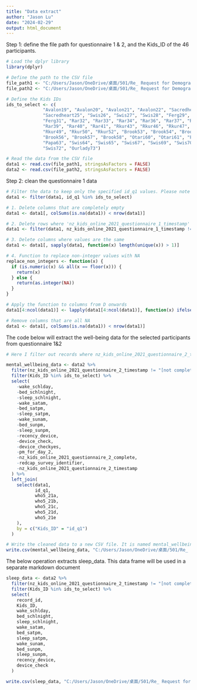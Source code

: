 ---
title: "Data extract"
author: "Jason Lu"
date: "2024-02-29"
output: html_document
---

Step 1: define the file path for questionnaire 1 & 2, and the Kids_ID of the 46 participants. 
```{r}

# Load the dplyr library
library(dplyr)

# Define the path to the CSV file
file_path1 <- "C:/Users/Jason/OneDrive/桌面/501/Re_ Request for Demographic Dataset and Questionnaire for Thesis Research/Q1_data.csv"
file_path2 <- "C:/Users/Jason/OneDrive/桌面/501/Re_ Request for Demographic Dataset and Questionnaire for Thesis Research/Q2_data.csv"

# Define the Kids IDs
ids_to_select <- c(
              "Avalon19", "Avalon20", "Avalon21", "Avalon22", "Sacredheart24",
              "Sacredheart25", "Swis26", "Swis27", "Swis28", "Ferg29", "Ferg30",
              "Ferg31", "Rar32", "Rar33", "Rar34", "Rar36", "Rar37", "Rar38",
              "Rar39", "Rar40", "Rar41", "Rkur43", "Rkur46", "Rkur47", "Rkur48",
              "Rkur49", "Rkur50", "Rkur52", "Brook53", "Brook54", "Brook55",
              "Brook56", "Brook57", "Brook58", "Otari60", "Otari61", "Papa62",
              "Papa63", "Swis64", "Swis65", "Swis67", "Swis69", "Swis70", "Swis71",
              "Swis72", "Ourlady73")

# Read the data from the CSV file
data1 <- read.csv(file_path1, stringsAsFactors = FALSE)
data2 <- read.csv(file_path2, stringsAsFactors = FALSE)
```

Step 2: clean the questionnaire 1 data
```{r}
# Filter the data to keep only the specified id_q1 values. Please note id_q1 is the variable name of Kids ID in the original questionnaire 1 data frame
data1 <- filter(data1, id_q1 %in% ids_to_select)

# 1. Delete columns that are completely empty
data1 <- data1[, colSums(is.na(data1)) < nrow(data1)]

# 2. Delete rows where 'nz_kids_online_2021_questionnaire_1_timestamp' are '[not completed]'
data1 <- filter(data1, nz_kids_online_2021_questionnaire_1_timestamp != "[not completed]")

# 3. Delete columns where values are the same
data1 <- data1[, sapply(data1, function(x) length(unique(x)) > 1)]

# 4. Function to replace non-integer values with NA
replace_non_integers <- function(x) {
  if (is.numeric(x) && all(x == floor(x))) {
    return(x)
  } else {
    return(as.integer(NA))
  }
}

# Apply the function to columns from D onwards
data1[4:ncol(data1)] <- lapply(data1[4:ncol(data1)], function(x) ifelse(x == as.integer(x), x, NA))

# Remove columns that are all NA
data1 <- data1[, colSums(is.na(data1)) < nrow(data1)]

```


The code below will extract the well-being data for the selected participants from questionnaire 1&2

```{r}
# Here I filter out records where nz_kids_online_2021_questionnaire_2_timestamp is '[not completed]'; exclude the sleep data, which will form a seperate data frame; and select only the rows with the defined IDs

mental_wellbeing_data <- data2 %>%
  filter(nz_kids_online_2021_questionnaire_2_timestamp != "[not completed]") %>%
  filter(Kids_ID %in% ids_to_select) %>%
  select(
    -wake_schlday,
    -bed_schlnight,
    -sleep_schlnight,
    -wake_satam,
    -bed_satpm,
    -sleep_satpm,
    -wake_sunam,
    -bed_sunpm,
    -sleep_sunpm,
    -recency_device,
    -device_check,
    -device_checkyes,
    -pm_for_day_2,
    -nz_kids_online_2021_questionnaire_2_complete,
    -redcap_survey_identifier,
    -nz_kids_online_2021_questionnaire_2_timestamp
  ) %>%
  left_join(
    select(data1, 
           id_q1, 
           who5_21a, 
           who5_21b, 
           who5_21c, 
           who5_21d, 
           who5_21e
    ),
    by = c("Kids_ID" = "id_q1")
  )

# Write the cleaned data to a new CSV file. It is named mental_wellbeing_data
write.csv(mental_wellbeing_data, "C:/Users/Jason/OneDrive/桌面/501/Re_ Request for Demographic Dataset and Questionnaire for Thesis Research/Q2/mental_wellbeing_data.csv", row.names = FALSE)


```

The below operation extracts sleep_data. This data frame will be used in a separate markdown document 
```{r}

sleep_data <- data2 %>%
  filter(nz_kids_online_2021_questionnaire_2_timestamp != "[not completed]") %>%
  filter(Kids_ID %in% ids_to_select) %>%
  select(
    record_id,
    Kids_ID,
    wake_schlday,
    bed_schlnight,
    sleep_schlnight,
    wake_satam,
    bed_satpm,
    sleep_satpm,
    wake_sunam,
    bed_sunpm,
    sleep_sunpm,
    recency_device,
    device_check
  )

write.csv(sleep_data, "C:/Users/Jason/OneDrive/桌面/501/Re_ Request for Demographic Dataset and Questionnaire for Thesis Research/RQ3/sleep_data.csv", row.names = FALSE)

```